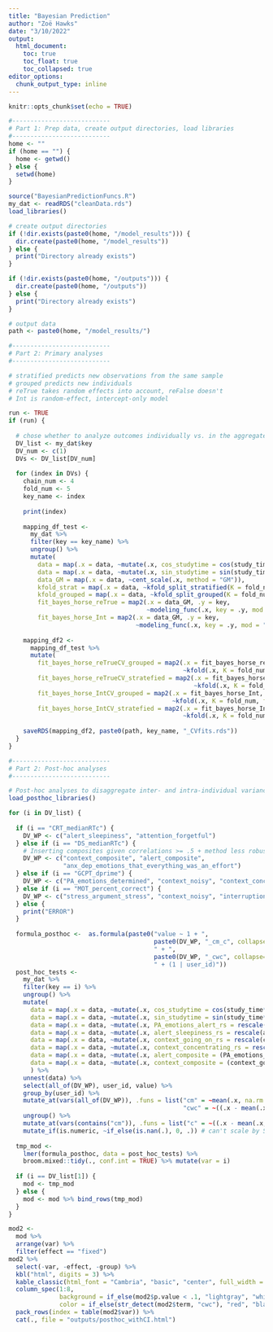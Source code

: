```yaml
---
title: "Bayesian Prediction"
author: "Zoë Hawks"
date: "3/10/2022"
output:
  html_document:
    toc: true
    toc_float: true
    toc_collapsed: true
editor_options: 
  chunk_output_type: inline
---
```


```r
knitr::opts_chunk$set(echo = TRUE)
```

```r
#---------------------------
# Part 1: Prep data, create output directories, load libraries
#---------------------------
home <- ""
if (home == "") {
  home <- getwd()
} else {
  setwd(home)
}

source("BayesianPredictionFuncs.R")
my_dat <- readRDS("cleanData.rds")
load_libraries()

# create output directories
if (!dir.exists(paste0(home, "/model_results"))) {
  dir.create(paste0(home, "/model_results"))
} else {
  print("Directory already exists")
}

if (!dir.exists(paste0(home, "/outputs"))) {
  dir.create(paste0(home, "/outputs"))
} else {
  print("Directory already exists")
}

# output data
path <- paste0(home, "/model_results/")
```

```r
#---------------------------
# Part 2: Primary analyses
#---------------------------

# stratified predicts new observations from the same sample
# grouped predicts new individuals
# reTrue takes random effects into account, reFalse doesn't
# Int is random-effect, intercept-only model

run <- TRUE
if (run) {
  
  # chose whether to analyze outcomes individually vs. in the aggregate
  DV_list <- my_dat$key
  DV_num <- c(1)
  DVs <- DV_list[DV_num]
  
  for (index in DVs) {
    chain_num <- 4
    fold_num <- 5
    key_name <- index
    
    print(index)
    
    mapping_df_test <-
      my_dat %>%
      filter(key == key_name) %>%
      ungroup() %>%
      mutate(
        data = map(.x = data, ~mutate(.x, cos_studytime = cos(study_time*2*pi))),
        data = map(.x = data, ~mutate(.x, sin_studytime = sin(study_time*2*pi))),
        data_GM = map(.x = data, ~cent_scale(.x, method = "GM")),
        kfold_strat = map(.x = data, ~kfold_split_stratified(K = fold_num, x = .x$user_id)),
        kfold_grouped = map(.x = data, ~kfold_split_grouped(K = fold_num, x = .x$user_id)),
        fit_bayes_horse_reTrue = map2(.x = data_GM, .y = key,
                                      ~modeling_func(.x, key = .y, mod = "all", chain_num = chain_num, iter_num = 5000)),
        fit_bayes_horse_Int = map2(.x = data_GM, .y = key,
                                   ~modeling_func(.x, key = .y, mod = "int", chain_num = chain_num, iter_num =10000)))
    
    mapping_df2 <-
      mapping_df_test %>%
      mutate(
        fit_bayes_horse_reTrueCV_grouped = map2(.x = fit_bayes_horse_reTrue, .y = kfold_grouped,
                                                ~kfold(.x, K = fold_num, folds = .y, save_fits = TRUE)),
        fit_bayes_horse_reTrueCV_stratefied = map2(.x = fit_bayes_horse_reTrue, .y = kfold_strat,
                                                   ~kfold(.x, K = fold_num, folds = .y, save_fits = TRUE)),
        fit_bayes_horse_IntCV_grouped = map2(.x = fit_bayes_horse_Int, .y = kfold_grouped,
                                             ~kfold(.x, K = fold_num, folds = .y, save_fits = TRUE)),
        fit_bayes_horse_IntCV_stratefied = map2(.x = fit_bayes_horse_Int, .y = kfold_strat,
                                                ~kfold(.x, K = fold_num, folds = .y, save_fits = TRUE)) )
    
    saveRDS(mapping_df2, paste0(path, key_name, "_CVfits.rds"))
  }
}
```

```r
#---------------------------
# Part 2: Post-hoc analyses
#---------------------------

# Post-hoc analyses to disaggregate inter- and intra-individual variance for significant effects
load_posthoc_libraries()

for (i in DV_list) {
  
  if (i == "CRT_medianRTc") {
    DV_WP <- c("alert_sleepiness", "attention_forgetful")
  } else if (i == "DS_medianRTc") {
    # Inserting composites given correlations >= .5 + method less robust to multi-collinearity
    DV_WP <- c("context_composite", "alert_composite",
               "anx_dep_emotions_that_everything_was_an_effort")
  } else if (i == "GCPT_dprime") {
    DV_WP <- c("PA_emotions_determined", "context_noisy", "context_concentrating", "interruptions_Interruptions")
  } else if (i == "MOT_percent_correct") {
    DV_WP <- c("stress_argument_stress", "context_noisy", "interruptions_Interruptions")
  } else {
    print("ERROR")
  }
  
  formula_posthoc <-  as.formula(paste0("value ~ 1 + ", 
                                        paste0(DV_WP, "_cm_c", collapse=" + "), 
                                        " + ",
                                        paste0(DV_WP, "_cwc", collapse=" + "),
                                        " + (1 | user_id)"))
  post_hoc_tests <-
    my_dat %>%
    filter(key == i) %>%
    ungroup() %>%
    mutate(
      data = map(.x = data, ~mutate(.x, cos_studytime = cos(study_time*2*pi))),
      data = map(.x = data, ~mutate(.x, sin_studytime = sin(study_time*2*pi))),
      data = map(.x = data, ~mutate(.x, PA_emotions_alert_rs = rescale(PA_emotions_alert, to = c(0,1)))),
      data = map(.x = data, ~mutate(.x, alert_sleepiness_rs = rescale(alert_sleepiness, to = c(0,1)))),
      data = map(.x = data, ~mutate(.x, context_going_on_rs = rescale(context_going_on, to = c(0,1)))),
      data = map(.x = data, ~mutate(.x, context_concentrating_rs = rescale(context_concentrating, to = c(0,1)))),
      data = map(.x = data, ~mutate(.x, alert_composite = (PA_emotions_alert_rs - alert_sleepiness_rs)/2)),
      data = map(.x = data, ~mutate(.x, context_composite = (context_going_on_rs + context_concentrating_rs)/2))
      ) %>%
    unnest(data) %>%
    select(all_of(DV_WP), user_id, value) %>%
    group_by(user_id) %>%
    mutate_at(vars(all_of(DV_WP)), .funs = list("cm" = ~mean(.x, na.rm = TRUE),
                                                "cwc" = ~((.x - mean(.x, na.rm=TRUE)) / sd(.x, na.rm=TRUE)))) %>%
    ungroup() %>%
    mutate_at(vars(contains("cm")), .funs = list("c" = ~((.x - mean(.x, na.rm = TRUE)) / sd(.x, na.rm = TRUE)))) %>%
    mutate_if(is.numeric, ~if_else(is.nan(.), 0, .)) # can't scale by SD if there's no variation
    
  tmp_mod <- 
    lmer(formula_posthoc, data = post_hoc_tests) %>%
    broom.mixed::tidy(., conf.int = TRUE) %>% mutate(var = i)
  
  if (i == DV_list[1]) {
    mod <- tmp_mod
  } else {
    mod <- mod %>% bind_rows(tmp_mod)
  }
}

mod2 <- 
  mod %>%
  arrange(var) %>%
  filter(effect == "fixed")
mod2 %>%
  select(-var, -effect, -group) %>%
  kbl("html", digits = 3) %>%
  kable_classic(html_font = "Cambria", "basic", "center", full_width = F) %>%
  column_spec(1:8, 
              background = if_else(mod2$p.value < .1, "lightgray", "white"), 
              color = if_else(str_detect(mod2$term, "cwc"), "red", "black")) %>%
  pack_rows(index = table(mod2$var)) %>%
  cat(., file = "outputs/posthoc_withCI.html")
```

